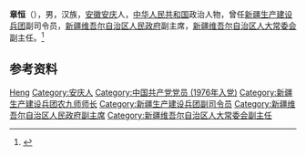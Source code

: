 '''章恒'''（{{bd|1939年|8月|}}），男，汉族，[[安徽|安徽]][[安庆|安庆]]人，[[中华人民共和国|中华人民共和国]]政治人物，曾任[[新疆生产建设兵团|新疆生产建设兵团]]副司令员，[[新疆维吾尔自治区人民政府|新疆维吾尔自治区人民政府]]副主席，[[新疆维吾尔自治区人大常委会|新疆维吾尔自治区人大常委会]]副主任。<ref>{{Cite book|title=中华人民共和国职官志|author=何虎生, 李耀东, 向常福主编|publisher=中国社会出版社|year=2003|isbn=9787800883934|location=北京|pages=}}</ref>

== 参考资料 ==
{{reflist}}

{{中国人物小作品}}

{{Authority control}}
{{DEFAULTSORT:Zhang章}}
[[Category:章姓|Heng]]
[[Category:安庆人|Category:安庆人]]
[[Category:中国共产党党员_(1976年入党)|Category:中国共产党党员 (1976年入党)]]
[[Category:新疆生产建设兵团农九师师长|Category:新疆生产建设兵团农九师师长]]
[[Category:新疆生产建设兵团副司令员|Category:新疆生产建设兵团副司令员]]
[[Category:新疆维吾尔自治区人民政府副主席|Category:新疆维吾尔自治区人民政府副主席]]
[[Category:新疆维吾尔自治区人大常委会副主任|Category:新疆维吾尔自治区人大常委会副主任]]